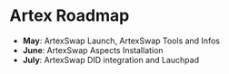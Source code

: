 # Artex Roadmap

- **May**: ArtexSwap Launch, ArtexSwap Tools and Infos
- **June**: ArtexSwap Aspects Installation
- **July**: ArtexSwap DID integration and Lauchpad